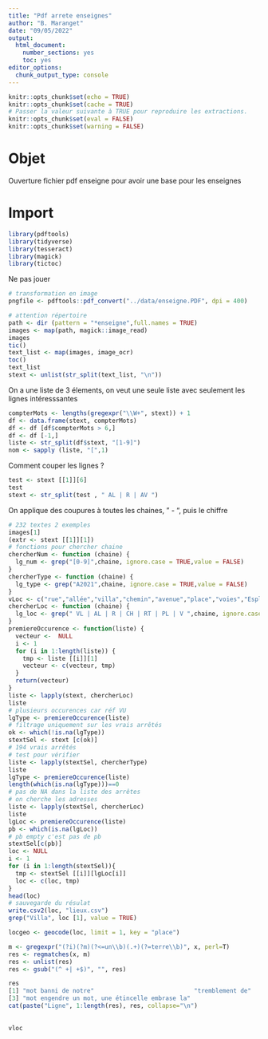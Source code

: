 ---
title: "Pdf arrete enseignes"
author: "B. Maranget"
date: "09/05/2022"
output: 
  html_document: 
    number_sections: yes
    toc: yes
editor_options: 
  chunk_output_type: console
---


```{r setup, include=FALSE}
knitr::opts_chunk$set(echo = TRUE)
knitr::opts_chunk$set(cache = TRUE)
# Passer la valeur suivante à TRUE pour reproduire les extractions.
knitr::opts_chunk$set(eval = FALSE)
knitr::opts_chunk$set(warning = FALSE)
```


# Objet

Ouverture fichier pdf enseigne pour avoir une base pour les enseignes


# Import

```{r}
library(pdftools)
library(tidyverse)
library(tesseract)
library(magick)
library(tictoc)
```
Ne pas jouer

```{r, eval = FALSE}
# transformation en image
pngfile <- pdftools::pdf_convert("../data/enseigne.PDF", dpi = 400)
```


```{r, eval = FALSE}
# attention répertoire
path <- dir (pattern = "*enseigne",full.names = TRUE)
images <- map(path, magick::image_read)
images
tic()
text_list <- map(images, image_ocr)
toc()
text_list
stext <- unlist(str_split(text_list, "\n"))
```


On a une liste de 3 élements, on veut une seule liste avec seulement les lignes intéresssantes

```{r}
compterMots <- lengths(gregexpr("\\W+", stext)) + 1  
df <- data.frame(stext, compterMots)
df <- df [df$compterMots > 6,] 
df <- df [-1,]
liste <- str_split(df$stext, "[1-9]")
nom <- sapply (liste, "[",1)
```





Comment couper les lignes ? 

```{r, eval = FALSE}
test <- stext [[1]][6]
test
stext <- str_split(test , " AL | R | AV ")
```


On applique des coupures à toutes les chaines, " - ", puis le chiffre



```{r}
# 232 textes 2 exemples
images[1]
(extr <- stext [[1]][1])
# fonctions pour chercher chaine
chercherNum <- function (chaine) {
  lg_num <- grep("[0-9]",chaine, ignore.case = TRUE,value = FALSE)
}
chercherType <- function (chaine) {
  lg_type <- grep("A2021",chaine, ignore.case = TRUE,value = FALSE)
}
vLoc <- c("rue","allée","villa","chemin","avenue","place","voies","Esplanade")
chercherLoc <- function (chaine) {
  lg_loc <- grep(" VL | AL | R | CH | RT | PL | V ",chaine, ignore.case = TRUE,value = FALSE)
}
premiereOccurence <- function(liste) {
  vecteur <-  NULL
  i <- 1
  for (i in 1:length(liste)) {
    tmp <- liste [[i]][1]
    vecteur <- c(vecteur, tmp)
  }
  return(vecteur)
}
liste <- lapply(stext, chercherLoc)
liste
# plusieurs occurences car réf VU
lgType <- premiereOccurence(liste)
# filtrage uniquement sur les vrais arrêtés
ok <- which(!is.na(lgType))
stextSel <- stext [c(ok)]
# 194 vrais arrêtés
# test pour vérifier
liste <- lapply(stextSel, chercherType)
liste
lgType <- premiereOccurence(liste)
length(which(is.na(lgType)))==0
# pas de NA dans la liste des arrêtes
# on cherche les adresses
liste <- lapply(stextSel, chercherLoc)
liste
lgLoc <- premiereOccurence(liste)
pb <- which(is.na(lgLoc))
# pb empty c'est pas de pb
stextSel[c(pb)]
loc <- NULL
i <- 1
for (i in 1:length(stextSel)){
  tmp <- stextSel [[i]][lgLoc[i]]
  loc <- c(loc, tmp)
}
head(loc)
# sauvegarde du résulat
write.csv2(loc, "lieux.csv")
grep("Villa", loc [1], value = TRUE)

locgeo <- geocode(loc, limit = 1, key = "place")

m <- gregexpr("(?i)(?m)(?<=un\\b)(.+)(?=terre\\b)", x, perl=T)
res <- regmatches(x, m)
res <- unlist(res)
res <- gsub("(^ +| +$)", "", res)

res
[1] "mot banni de notre"                            "tremblement de"                               
[3] "mot engendre un mot, une étincelle embrase la"
cat(paste("Ligne", 1:length(res), res, collapse="\n")
    
    
vloc

```

